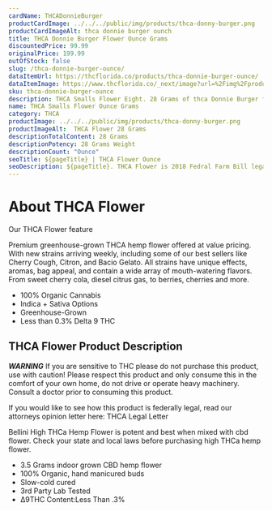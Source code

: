 ```yaml
---
cardName: THCADonnieBurger
productCardImage: ../../../public/img/products/thca-donny-burger.png
productCardImageAlt: thca donnie burger ounch
title: THCA Donnie Burger Flower Ounce Grams
discountedPrice: 99.99
originalPrice: 199.99
outOfStock: false
slug: /thca-donnie-burger-ounce/
dataItemUrl: https://thcflorida.co/products/thca-donnie-burger-ounce/
dataItemImage: https://www.thcflorida.co/_next/image?url=%2Fimg%2Fproducts%2Fthca-donny-burger.png&w=640&q=75
sku: thca-donnie-burger-ounce
description: THCA Smalls Flower Eight. 28 Grams of thca Donnie Burger flower. These products are 2018 Federal Farm Bill Legal.
name: THCA Smalls Flower Ounce Grams
category: THCA
productImage: ../../../public/img/products/thca-donny-burger.png
productImageAlt:  THCA Flower 28 Grams
descriptionTotalContent: 28 Grams
descriptionPotency: 28 Grams Weight
descriptionCount: "Ounce"
seoTitle: ${pageTitle} | THCA Flower Ounce
seoDescription: ${pageTitle}. THCA Flower is 2018 Fedral Farm Bill legal. Consume Delta 9 thc Cubes gummies Responsibly. 
---
```


#  About THCA Flower
Our THCA Flower feature

Premium greenhouse-grown THCA hemp flower offered at value pricing. 
With new strains arriving weekly, including some of our best sellers 
like Cherry Cough, Citron, and Bacio Gelato. All strains have unique 
effects, aromas, bag appeal, and contain a wide array of mouth-watering 
flavors. From sweet cherry cola, diesel citrus gas, to berries, cherries 
and more.

            
- 100% Organic Cannabis
- Indica + Sativa Options
- Greenhouse-Grown
- Less than 0.3% Delta 9 THC

##  THCA Flower Product Description
               
***WARNING***
If you are sensitive to THC please do not purchase this product, use with caution! Please respect this product and only consume this in the comfort of your own home, do not drive or operate heavy machinery. Consult a doctor prior to consuming this product.

If you would like to see how this product is federally legal, read our attorneys opinion letter here: THCA Legal Letter

Bellini High THCa Hemp Flower is potent and best when mixed with cbd flower. Check your state and local laws before purchasing high THCa hemp flower. 


- 3.5 Grams indoor grown CBD hemp flower
- 100% Organic, hand manicured buds
- Slow-cold cured
- 3rd Party Lab Tested
- ∆9THC Content:Less Than .3%

